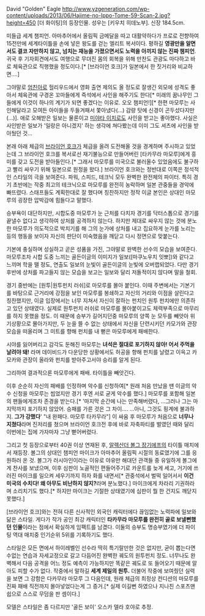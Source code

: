 David "Golden" Eagle
http://www.yzgeneration.com/wp-content/uploads/2013/06/Hajime-no-Ippo-Tome-59-Scan-2.jpg?height=450
[더 화이팅]의 등장인물. 성우는 [키우치 히데노부].
신장 184.5cm.

미들급 세계 챔피언. 아마추어에서 올림픽 금메달을 따고 대활약하다가 프로로 전향하여 15전만에 세계타이틀을 손에 넣은 왕도를 걷는 엘리트 복서이다. 평하길 '''영광만을 알면서도 결코 자만하지 않고, 넘치는 재능을 가졌으면서도 노력을 아끼지 않는 진짜 챔피언'''. 귀국 후 기자회견에서도 여행으로 무뎌진 몸의 회복을 위해 만찬도 관광도 마다하고 바로 체육관으로 직행했을 정도이다.[* [브라이언 호크]가 일본에서 한 짓거리와 비교하면….]

그야말로 [[엄친아]]로 헐리우드에서 영화 출연 제의도 올 정도로 잘생긴 외모에 성격도 좋아서 체육관에 구경온 꼬마들에게 즉석에서 사인을 해주기도 한다[* 미래의 꿈나무인 그들에게 이것이 하나의 계기가 되면 좋겠다는 이유로. 오오 챔피언!][* 한편 마모루는 사인해달라고 모여든 아이들을 두들겨패서 쫓아냈다(...) 감량 탓에 신경이 곤두섰다지만(...)]. 애로 오해받은 일보는 물론이고 [[미야타 이치로]]도 사인을 받고는 좋아했다. 사실은 사인받은 일보가 '일랑은 아니겠지' 하는 생각에 쳐다봤는데 이미 그도 셔츠에 사인을 받아뒀던 것... 

본래 아래 체급의 [[브라이언 호크]]가 체급을 올려 도전해올 것을 경계하며 주시하고 있었는데 그 브라이언 호크를 복서로선 재기불능으로 만들어버린 [타카무라 마모루]에게 흥미를 갖고 도전을 받아들인다.[* 그래서 마모루를 미국으로 불러올수 있었음에도 불구하고 빨리 싸우기 위해 일본으로 원정을 왔다.] 브라이언 호크와는 정반대로 이쪽은 정석적인 스타일의 극을 보여준다. 파워, 스피드, 테크닉 모두 완벽한 완전체의 파이터. 특히 경기 초반에는 작중 최고의 테크닉으로 마모루를 완전히 농락하며 일본 관중들을 경악에 빠뜨렸다. 스태프들도 계획한대로 잘 했다며 칭찬하지만 정작 이글 본인은 상대인 마모루의 굉장한 압박감에 힘들다고 말했다.

승부욕이 대단하지만, 시합도중 마모루가 눈 근처를 다치자 경기를 닥터스톱으로 경기를 끝낼수 없다고 생각하여 상처를 공격하지 않는다. 하지만 제대로 싸우지 않는 것에 분노한 마모루가 의도적으로 박치기를 해 그의 눈가에 상처를 내고 집요하게 눈가를 노리는 등의 행동을 보이자 자신의 판단이 미숙했음을 깨닫고 다시 정면으로 맞붙는다.

기본에 충실하며 성실하고 곧은 성품을 가진, 그야말로 완벽한 선수의 모습을 보여준다. 마모루조차 시합 도중 느끼는 골든이글의 이미지가 일보([마쿠노우치 잇뽀])와 같다고 느끼며 학을 뗄 정도, 연출도 일보의 눈빛이 골든이글의 눈빛에 오버랩되었다. 다만 경기 후반에 상처를 파고들지 않는 모습을 보고는 일보와 달리 저돌적이지 않다며 말을 철회. 

경기 중반에는 [원투|원투펀치 러쉬]로 마모루를 몰아 붙인다. 이때 주변에서는 기본기를 바탕으로 근거리에 강점을 보인 마모루를 봉쇄하고 자신의 거리와 이점을 살린다고 칭찬했지만, 이글 입장에서는 너무 지쳐서 자신이 잘하는 펀치인 원투 펀치에만 의존하고 있던 상태였다. 실제로 원투펀치 러쉬로 마모루를 몰아붙이고도 체력부족으로 마무리를 하지 못했을 정도. 이 때문에 승부가 길어지던중 마모루의 양쪽 눈 모두를 빼앗아 위기상황으로 몰아가지만, 두 눈을 뜰 수 없는 상태에서 자신을 단련시키던 카모가와 관장 모습을 떠올리며 그 미트를 향해 펀치를 내 뻗은 마모루에게 패배한다.

시야를 잃어버리고 감각도 둔해진 마모루는 '''녀석은 절대로 포기하지 않아! 어서 주먹을 날려야 돼!''' 라며 데이비드가 다운당한 상황에서도 허공을 향해 펀치를 날렸고 이윽고 카모카와 관장이 올라와 펀치를 받아주고서야 승리를 알게 된다.

그리하여 결과적으론 마모루에게 패배. 타이틀을 빼앗긴다. 

이후 순순히 자신의 패배를 인정하며 악수를 신청하여[* 원래 처음 만났을 땐 이글의 악수 신청을 마모루는 씹었지만 경기 후엔 서로 굳게 악수를 했다.] 마모루를 포함해 일본의 팬들에게조차 존경을 받는다.[* '마지막 순간에 나는 만족해버렸다, …그러나 그는 마지막까지 포기하지 않았어. 승패를 가른 것은 그 차이…. …아니, 그것도 핑계에 불과하지. '''그가 강했다'''' "내 완패다. 마모루 타카무라"] 이 싸움 후 마모루가 처음으로 '''너무나 지쳤다'''라며 진저리를 쳤으며 브라이언 호크전 후에 바로 자축파티를 벌였던 때와 달리 이번에는 집에 가자마자 그냥 뻗어버렸다.

그리고 첫 등장으로부터 40권 이상 연재된 후, [[알렉산더 볼그 장기에프]]의 타이틀 매치에서 재등장. 볼그의 상대인 챔피언 마이크가 아마추어 올림픽 시절의 동료였기에 그를 응원하러 온 것. 볼그가 러시아인이라는 이유로 야유만 해대던 관객들 중 유일하게 볼그에게 찬사를 보냈으며, 이후 심판이 노골적인 편들어주기로 카운트를 늦게 세고, 거기에 쓰러진 마이크를 일으켜 세우기까지 하자 화를 내면서[*  관중석에서 벌떡 일어서서 '''이건 미국의 수치다! 왜 아무도 비난하지 않지?'''라며 분노했다.] 마이크에게 차라리 기권하라며 소리치기도 했다.[* 하지만 마이크는 기절한 상태였기에 심판이 뭘 한 건지도 깨닫지 못했다.]

[브라이언 호크]와는 전혀 다른 신사적인 외국인 캐릭터에다 끊임없는 노력파에 일보와 닮은 스타일. 게다가 작가 공인 최강 캐릭터인 '''타카무라 마모루를 완전히 골로 보낼뻔했던 인물'''이라는 점에서 확실하게 임팩트를 남겼다. 이둘의 승부도 명승부였기에 더 파이팅 역대 매치중 인기순위 5위를 기록하기도 했다.

스타일은 모든 면에서 하이레벨인 선수라 딱히 특기랄만한 것은 없지만, 굳이 뽑는다면 수없는 연습과 자세교정으로 갈고 다듬어진 완벽한 궤도의 원투펀치 정도. 너무나도 완벽해서 다음 공격을 어느 정도 예측이 가능하지만 똑같은 궤도로 또 들어오기 때문에 알아도 피할 수가 없다. 작중에서 말하길 '''세계 제일의 원투.''' 더불어 작중에 보여줬던 실력을 보면 그 강함은 다카무라 마모루 그 다음인데, 원래 체급의 최정상 컨디션의 마모루를 진짜 패배 직전까지 몰아넣었다는게 그 증거.[* 실제 이길뻔 하였으나 지나친 스포츠맨쉽으로 스스로 무덤을 판 셈이다.]

모델은 스타일은 좀 다르지만 '골든 보이' 오스카 델라 호야로 추정.
